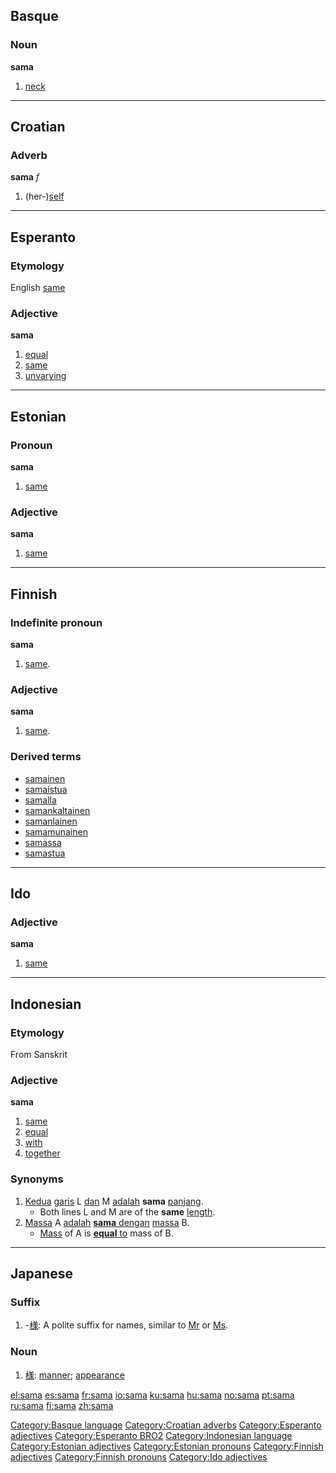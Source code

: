 ==Basque==
===Noun===
'''sama'''

# [[neck]]

[[Category:Basque language]]

----

==Croatian==
===Adverb===
'''sama''' ''f''

# (her-)[[self]]

[[Category:Croatian adverbs]]

----

==Esperanto==
===Etymology===
English [[same]]
===Adjective===
'''sama'''

#[[equal]]
#[[same]]
#[[unvarying]]

[[Category:Esperanto adjectives]]
[[Category:Esperanto BRO2]]

----

==Estonian==
===Pronoun===
'''sama'''

#[[same]]

===Adjective===
'''sama'''

#[[same]]

----

==Finnish==

===Indefinite pronoun===
'''sama'''
#[[same]].

===Adjective===
'''sama'''
#[[same]].

===Derived terms===
*[[samainen]]
*[[samaistua]]
*[[samalla]]
*[[samankaltainen]]
*[[samanlainen]]
*[[samamunainen]]
*[[samassa]]
*[[samastua]]

----

==Ido==
===Adjective===
'''sama'''

#[[same]]

----

==Indonesian==
===Etymology===
From Sanskrit
===Adjective===
'''sama'''

# [[same]]
# [[equal]]
# [[with]]
# [[together]]

===Synonyms===
# [[kedua|Kedua]] [[garis]] L [[dan]] M [[adalah]] '''sama''' [[panjang]].
#* Both lines L and M are of the '''same''' [[length]].
# [[massa|Massa]] A [[adalah]] <u>'''sama''' [[dengan]]</u> [[massa]] B.
#* [[mass|Mass]] of A is <u>'''equal''' to</u> mass of B.

[[Category:Indonesian language]]

-----

==Japanese==
===Suffix===
{{ja-pos|r|suffix|hira=さま}}
#-[[様]]: A polite suffix for names, similar to [[Mr]] or [[Ms]].

===Noun===
{{ja-noun|r|hira=さま}}
#[[様]]: [[manner]]; [[appearance]]

[[Category:Estonian adjectives]]
[[Category:Estonian pronouns]]
[[Category:Finnish adjectives]]
[[Category:Finnish pronouns]]
[[Category:Ido adjectives]]

[[el:sama]]
[[es:sama]]
[[fr:sama]]
[[io:sama]]
[[ku:sama]]
[[hu:sama]]
[[no:sama]]
[[pt:sama]]
[[ru:sama]]
[[fi:sama]]
[[zh:sama]]